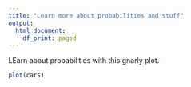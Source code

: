```yaml
---
title: "Learn more about probabilities and stuff"
output:
  html_document:
    df_print: paged
---
```


LEarn about probabilities with this gnarly plot.

```r
plot(cars)
```

